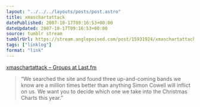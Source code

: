 ```yaml
---
layout: "../../../layouts/posts/post.astro"
title: xmaschartattack
datePublished: 2007-10-17T09:16:53+00:00
dateUpdated: 2007-10-17T09:16:53+00:00
source: tumblr stream
tumblrUrl: https://stream.anglepoised.com/post/15931924/xmaschartattack-groups-at-lastfm
tags: ["linklog"]
format: "link"
---
```


[xmaschartattack – Groups at Last.fm][1]

> &ldquo;We searched the site and found three up-and-coming bands we know are a million times better than anything Simon Cowell will inflict on us. We want you to decide which one we take into the Christmas Charts this year.&rdquo;

[1]: http://www.last.fm/group/xmaschartattack/
